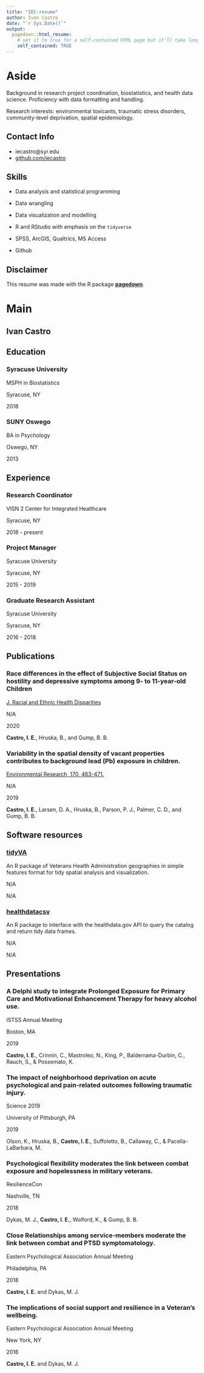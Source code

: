 ```yaml
---
title: "IEC-resume"
author: Ivan Castro
date: "`r Sys.Date()`"
output:
  pagedown::html_resume:
    # set it to true for a self-contained HTML page but it'll take longer to render
    self_contained: TRUE
---
```


Aside
================================================================================

Background in research project coordination, biostatistics, and health data science. Proficiency with data formatting and handling.  

Research interests: environmental toxicants, traumatic stress disorders, community-level deprivation, spatial epidemiology.

Contact Info {#contact}
--------------------------------------------------------------------------------

- <i class="fa fa-envelope"></i> iecastro@syr.edu
- <i class="fa fa-github"></i> [github.com/iecastro](https://github.com/iecastro)


Skills {#skills}
--------------------------------------------------------------------------------

- Data analysis and statistical programming

- Data wrangling

- Data visualization and modelling  

- R and RStudio with emphasis on the `tidyverse`

- SPSS, ArcGIS, Qualtrics, MS Access

- Github


Disclaimer {#disclaimer}
--------------------------------------------------------------------------------

This resume was made with the R package [**pagedown**](https://github.com/rstudio/pagedown).



Main
================================================================================

Ivan Castro {#title}
--------------------------------------------------------------------------------


Education {data-icon=graduation-cap data-concise=true}
--------------------------------------------------------------------------------

### Syracuse University

MSPH in Biostatistics

Syracuse, NY

2018


### SUNY Oswego

BA in Psychology

Oswego, NY

2013


Experience {data-icon=suitcase}
--------------------------------------------------------------------------------

### Research Coordinator

VISN 2 Center for Integrated Healthcare 

Syracuse, NY

2018 - present


### Project Manager

Syracuse University

Syracuse, NY

2015 - 2019


### Graduate Research Assistant

Syracuse University

Syracuse, NY

2016 - 2018


Publications {data-icon=file}
--------------------------------------------------------------------------------

### Race differences in the effect of Subjective Social Status on hostility and depressive symptoms among 9- to 11-year-old Children  

[J. Racial and Ethnic Health Disparities](https://doi.org/10.1007/s40615-020-00707-9)  

N/A  

2020  

**Castro, I. E.**, Hruska, B., and Gump, B. B.  



### Variability in the spatial density of vacant properties contributes to background lead (Pb) exposure in children.

[Environmental Research, 170, 463-471.](https://doi.org/10.1016/j.envres.2018.12.069)

N/A

2019

**Castro, I. E.**, Larsen, D. A., Hruska, B., Parson, P. J., Palmer, C. D., and Gump, B. B.  


Software resources {data-icon=code}
--------------------------------------------------------------------------------

### [tidyVA](https://iecastro.github.io/tidyVA)
An R package of Veterans Health Administration geographies in simple features format for tidy spatial analysis and visualization.

N/A  

N/A  


### [healthdatacsv](http://github.com/iecastro/healthdatacsv)
An R package to interface with the healthdata.gov API to query the catalog and return tidy data frames.

N/A  

N/A  


Presentations {data-icon=comment-alt}
--------------------------------------------------------------------------------

### A Delphi study to integrate Prolonged Exposure for Primary Care and Motivational Enhancement Therapy for heavy alcohol use.  

ISTSS Annual Meeting  

Boston, MA  

2019  

**Castro, I. E.**, Crinnin, C., Mastroleo, N., King, P., Balderrama-Durbin, C., Rauch, S., & Possemato, K.  


### The impact of neighborhood deprivation on acute psychological and pain-related outcomes following traumatic injury.  

Science 2019

University of Pittsburgh, PA  

2019  

Olson, K., Hruska, B., **Castro, I. E.**, Suffoletto, B., Callaway, C., & Pacella-LaBarbara, M.  


### Psychological flexibility moderates the link between combat exposure and hopelessness in military veterans. 

ResilienceCon

Nashville, TN

2018

Dykas, M. J., **Castro, I. E.**, Wolford, K., & Gump, B. B. 


### Close Relationships among service-members moderate the link between combat and PTSD symptomatology.

Eastern Psychological Association Annual Meeting

Philadelphia, PA

2018

**Castro, I. E.** and Dykas, M. J.

### The implications of social support and resilience in a Veteran's wellbeing. 

Eastern Psychological Association Annual Meeting

New York, NY

2016

**Castro, I. E.** and Dykas, M. J.






